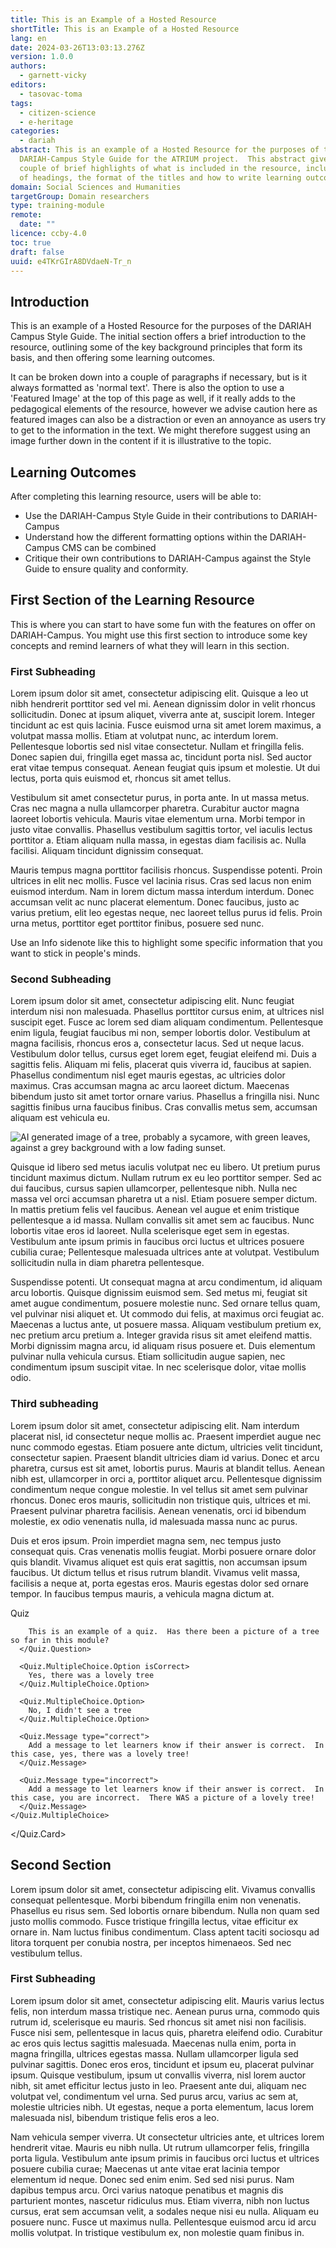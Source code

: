```yaml
---
title: This is an Example of a Hosted Resource
shortTitle: This is an Example of a Hosted Resource
lang: en
date: 2024-03-26T13:03:13.276Z
version: 1.0.0
authors:
  - garnett-vicky
editors:
  - tasovac-toma
tags:
  - citizen-science
  - e-heritage
categories:
  - dariah
abstract: This is an example of a Hosted Resource for the purposes of the
  DARIAH-Campus Style Guide for the ATRIUM project.  This abstract gives a
  couple of brief highlights of what is included in the resource, including use
  of headings, the format of the titles and how to write learning outcomes.
domain: Social Sciences and Humanities
targetGroup: Domain researchers
type: training-module
remote:
  date: ""
licence: ccby-4.0
toc: true
draft: false
uuid: e4TKrGIrA8DVdaeN-Tr_n
---
```

## Introduction

This is an example of a Hosted Resource for the purposes of the DARIAH Campus Style Guide.  The initial section offers a brief introduction to the resource, outlining some of the key background principles that form its basis, and then offering some learning outcomes.

It can be broken down into a couple of paragraphs if necessary, but is it always formatted as 'normal text'.  There is also the option to use a 'Featured Image' at the top of this page as well, if it really adds to the pedagogical elements of the resource, however we advise caution here as featured images can also be a distraction or even an annoyance as users try to get to the information in the text.  We might therefore suggest using an image further down in the content if it is illustrative to the topic.

## Learning Outcomes

After completing this learning resource, users will be able to:

- Use the DARIAH-Campus Style Guide in their contributions to DARIAH-Campus
- Understand how the different formatting options within the DARIAH-Campus CMS can be combined
- Critique their own contributions to DARIAH-Campus against the Style Guide to ensure quality and conformity.

## First Section of the Learning Resource

This is where you can start to have some fun with the features on offer on DARIAH-Campus.  You might use this first section to introduce some key concepts and remind learners of what they will learn in this section.

### First Subheading

Lorem ipsum dolor sit amet, consectetur adipiscing elit. Quisque a leo ut nibh hendrerit porttitor sed vel mi. Aenean dignissim dolor in velit rhoncus sollicitudin. Donec at ipsum aliquet, viverra ante at, suscipit lorem. Integer tincidunt ac est quis lacinia. Fusce euismod urna sit amet lorem maximus, a volutpat massa mollis. Etiam at volutpat nunc, ac interdum lorem. Pellentesque lobortis sed nisl vitae consectetur. Nullam et fringilla felis. Donec sapien dui, fringilla eget massa ac, tincidunt porta nisl. Sed auctor erat vitae tempus consequat. Aenean feugiat quis ipsum et molestie. Ut dui lectus, porta quis euismod et, rhoncus sit amet tellus.

Vestibulum sit amet consectetur purus, in porta ante. In ut massa metus. Cras nec magna a nulla ullamcorper pharetra. Curabitur auctor magna laoreet lobortis vehicula. Mauris vitae elementum urna. Morbi tempor in justo vitae convallis. Phasellus vestibulum sagittis tortor, vel iaculis lectus porttitor a. Etiam aliquam nulla massa, in egestas diam facilisis ac. Nulla facilisi. Aliquam tincidunt dignissim consequat.

Mauris tempus magna porttitor facilisis rhoncus. Suspendisse potenti. Proin ultrices in elit nec mollis. Fusce vel lacinia risus. Cras sed lacus non enim euismod interdum. Nam in lorem dictum massa interdum interdum. Donec accumsan velit ac nunc placerat elementum. Donec faucibus, justo ac varius pretium, elit leo egestas neque, nec laoreet tellus purus id felis. Proin urna metus, porttitor eget porttitor finibus, posuere sed nunc.

<SideNote type="info" title="This is an Info Sidenote">
Use an Info sidenote like this to highlight some specific information that you want to stick in people's minds.
</SideNote>

### Second Subheading

Lorem ipsum dolor sit amet, consectetur adipiscing elit. Nunc feugiat interdum nisi non malesuada. Phasellus porttitor cursus enim, at ultrices nisl suscipit eget. Fusce ac lorem sed diam aliquam condimentum. Pellentesque enim ligula, feugiat faucibus mi non, semper lobortis dolor. Vestibulum at magna facilisis, rhoncus eros a, consectetur lacus. Sed ut neque lacus. Vestibulum dolor tellus, cursus eget lorem eget, feugiat eleifend mi. Duis a sagittis felis. Aliquam mi felis, placerat quis viverra id, faucibus at sapien. Phasellus condimentum nisl eget mauris egestas, ac ultricies dolor maximus. Cras accumsan magna ac arcu laoreet dictum. Maecenas bibendum justo sit amet tortor ornare varius. Phasellus a fringilla nisi. Nunc sagittis finibus urna faucibus finibus. Cras convallis metus sem, accumsan aliquam est vehicula eu.

![AI generated image of a tree, probably a sycamore, with green leaves, against a grey background with a low fading sunset.](images/ai-gen-lovely-tree-craiyon.webp "Image credit: \\\"A Lovely Tree\\\" prompt. Craiyon.com, v3, Craiyon, 26 March 2024, https://www.craiyon.com/")

Quisque id libero sed metus iaculis volutpat nec eu libero. Ut pretium purus tincidunt maximus dictum. Nullam rutrum ex eu leo porttitor semper. Sed ac dui faucibus, cursus sapien ullamcorper, pellentesque nibh. Nulla nec massa vel orci accumsan pharetra ut a nisl. Etiam posuere semper dictum. In mattis pretium felis vel faucibus. Aenean vel augue et enim tristique pellentesque a id massa. Nullam convallis sit amet sem ac faucibus. Nunc lobortis vitae eros id laoreet. Nulla scelerisque eget sem in egestas. Vestibulum ante ipsum primis in faucibus orci luctus et ultrices posuere cubilia curae; Pellentesque malesuada ultrices ante at volutpat. Vestibulum sollicitudin nulla in diam pharetra pellentesque.

Suspendisse potenti. Ut consequat magna at arcu condimentum, id aliquam arcu lobortis. Quisque dignissim euismod sem. Sed metus mi, feugiat sit amet augue condimentum, posuere molestie nunc. Sed ornare tellus quam, vel pulvinar nisi aliquet et. Ut commodo dui felis, at maximus orci feugiat ac. Maecenas a luctus ante, ut posuere massa. Aliquam vestibulum pretium ex, nec pretium arcu pretium a. Integer gravida risus sit amet eleifend mattis. Morbi dignissim magna arcu, id aliquam risus posuere et. Duis elementum pulvinar nulla vehicula cursus. Etiam sollicitudin augue sapien, nec condimentum ipsum suscipit vitae. In nec scelerisque dolor, vitae mollis odio.

### Third subheading

Lorem ipsum dolor sit amet, consectetur adipiscing elit. Nam interdum placerat nisl, id consectetur neque mollis ac. Praesent imperdiet augue nec nunc commodo egestas. Etiam posuere ante dictum, ultricies velit tincidunt, consectetur sapien. Praesent blandit ultricies diam id varius. Donec et arcu pharetra, cursus est sit amet, lobortis purus. Mauris at blandit tellus. Aenean nibh est, ullamcorper in orci a, porttitor aliquet arcu. Pellentesque dignissim condimentum neque congue molestie. In vel tellus sit amet sem pulvinar rhoncus. Donec eros mauris, sollicitudin non tristique quis, ultrices et mi. Praesent pulvinar pharetra facilisis. Aenean venenatis, orci id bibendum molestie, ex odio venenatis nulla, id malesuada massa nunc ac purus.

Duis et eros ipsum. Proin imperdiet magna sem, nec tempus justo consequat quis. Cras venenatis mollis feugiat. Morbi posuere ornare dolor quis blandit. Vivamus aliquet est quis erat sagittis, non accumsan ipsum faucibus. Ut dictum tellus et risus rutrum blandit. Vivamus velit massa, facilisis a neque at, porta egestas eros. Mauris egestas dolor sed ornare tempor. In faucibus tempus mauris, a vehicula magna dictum at.

<Quiz>
  <Quiz.Card validateButtonLabel="Submit answer">
    <Quiz.MultipleChoice>
      <Quiz.Question>
        Quiz

        This is an example of a quiz.  Has there been a picture of a tree so far in this module?
      </Quiz.Question>

      <Quiz.MultipleChoice.Option isCorrect>
        Yes, there was a lovely tree
      </Quiz.MultipleChoice.Option>

      <Quiz.MultipleChoice.Option>
        No, I didn't see a tree
      </Quiz.MultipleChoice.Option>

      <Quiz.Message type="correct">
        Add a message to let learners know if their answer is correct.  In this case, yes, there was a lovely tree!
      </Quiz.Message>

      <Quiz.Message type="incorrect">
        Add a message to let learners know if their answer is correct.  In this case, you are incorrect.  There WAS a picture of a lovely tree!
      </Quiz.Message>
    </Quiz.MultipleChoice>
  </Quiz.Card>
</Quiz>


## Second Section

Lorem ipsum dolor sit amet, consectetur adipiscing elit. Vivamus convallis consequat pellentesque. Morbi bibendum fringilla enim non venenatis. Phasellus eu risus sem. Sed lobortis ornare bibendum. Nulla non quam sed justo mollis commodo. Fusce tristique fringilla lectus, vitae efficitur ex ornare in. Nam luctus finibus condimentum. Class aptent taciti sociosqu ad litora torquent per conubia nostra, per inceptos himenaeos. Sed nec vestibulum tellus. 

### First Subheading

Lorem ipsum dolor sit amet, consectetur adipiscing elit. Mauris varius lectus felis, non interdum massa tristique nec. Aenean purus urna, commodo quis rutrum id, scelerisque eu mauris. Sed rhoncus sit amet nisi non facilisis. Fusce nisi sem, pellentesque in lacus quis, pharetra eleifend odio. Curabitur ac eros quis lectus sagittis malesuada. Maecenas nulla enim, porta in magna fringilla, ultrices egestas massa. Nullam ullamcorper ligula sed pulvinar sagittis. Donec eros eros, tincidunt et ipsum eu, placerat pulvinar ipsum. Quisque vestibulum, ipsum ut convallis viverra, nisl lorem auctor nibh, sit amet efficitur lectus justo in leo. Praesent ante dui, aliquam nec volutpat vel, condimentum vel urna. Sed purus arcu, varius ac sem at, molestie ultricies nibh. Ut egestas, neque a porta elementum, lacus lorem malesuada nisl, bibendum tristique felis eros a leo.

Nam vehicula semper viverra. Ut consectetur ultricies ante, et ultrices lorem hendrerit vitae. Mauris eu nibh nulla. Ut rutrum ullamcorper felis, fringilla porta ligula. Vestibulum ante ipsum primis in faucibus orci luctus et ultrices posuere cubilia curae; Maecenas ut ante vitae erat lacinia tempor elementum id neque. Donec sed enim enim. Sed sed nisi purus. Nam dapibus tempus arcu. Orci varius natoque penatibus et magnis dis parturient montes, nascetur ridiculus mus. Etiam viverra, nibh non luctus cursus, erat sem accumsan velit, a sodales neque nisi eu nulla. Aliquam eu posuere nunc. Fusce ut maximus nulla. Pellentesque euismod arcu id arcu mollis volutpat. In tristique vestibulum ex, non molestie quam finibus in.
